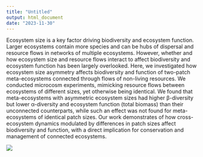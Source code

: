 ```yaml
---
title: "Untitled"
output: html_document
date: "2023-11-30"
---
```


Ecosystem size is a key factor driving biodiversity and ecosystem function. Larger ecosystems contain more species and can be hubs of dispersal and resource flows in networks of multiple ecosystems. However, whether and how ecosystem size and resource flows interact to affect biodiversity and ecosystem function has been largely overlooked. Here, we investigated how ecosystem size asymmetry affects biodiversity and function of two-patch meta-ecosystems connected through flows of non-living resources. We conducted microcosm experiments, mimicking resource flows between ecosystems of different sizes, yet otherwise being identical. We found that meta-ecosystems with asymmetric ecosystem sizes had higher β-diversity but lower α-diversity and ecosystem function (total biomass) than their unconnected counterparts, while such an effect was not found for meta-ecosystems of identical patch sizes. Our work demonstrates of how cross-ecosystem dynamics modulated by differences in patch sizes affect biodiversity and function, with a direct implication for conservation and management of connected ecosystems. 

![](5_images/figures/design.png)
